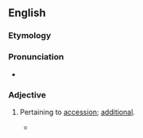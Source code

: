 ==English==

===Etymology===
{{suffix|accession|al|lang=en}}

===Pronunciation===
* {{a|US}} {{IPA|/æk.ˈsɛʃ.nəl/|/æk.ˈsɛʃ.ən.əl/|/æk.ˈsɛʃ.ən.l/|lang=en}}

===Adjective===
{{head|en|adjective}}

# {{lb|en|rare}} Pertaining to [[accession]]; [[additional]].
#* {{quote-book|lang=en|author=Sir Thomas Browne|passage=Again, whereas men affirm they perceive an addition of ponderosity in dead bodies, comparing them usually unto blocks and stones, whensoever they lift or carry them; this '''accessional''' preponderancy is rather in appearance than reality.}}